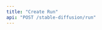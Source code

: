 ```yaml
---
title: "Create Run"
api: "POST /stable-diffusion/run"
---
```


<ParamField header="Authorization" type="string" required hidden />

<ParamField header="x-api-key" type="string" required hidden />

<RequestExample>

```bash cURL
curl -X 'POST' \
  'https://api.mirageml.com/stable-diffusion/run' \
  -H 'accept: application/json'
```

</RequestExample>
